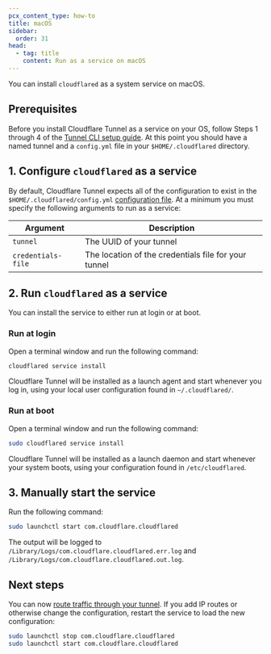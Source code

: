 ```yaml
---
pcx_content_type: how-to
title: macOS
sidebar:
  order: 31
head:
  - tag: title
    content: Run as a service on macOS
---
```


You can install `cloudflared` as a system service on macOS.

## Prerequisites

Before you install Cloudflare Tunnel as a service on your OS, follow Steps 1 through 4 of the [Tunnel CLI setup guide](/cloudflare-one/connections/connect-networks/do-more-with-tunnels/local-management/create-local-tunnel/). At this point you should have a named tunnel and a `config.yml` file in your `$HOME/.cloudflared` directory.

## 1. Configure `cloudflared` as a service

By default, Cloudflare Tunnel expects all of the configuration to exist in the `$HOME/.cloudflared/config.yml` [configuration file](/cloudflare-one/connections/connect-networks/do-more-with-tunnels/local-management/configuration-file/). At a minimum you must specify the following arguments to run as a service:

| Argument           | Description                                          |
| ------------------ | ---------------------------------------------------- |
| `tunnel`           | The UUID of your tunnel                              |
| `credentials-file` | The location of the credentials file for your tunnel |

## 2. Run `cloudflared` as a service

You can install the service to either run at login or at boot.

### Run at login

Open a terminal window and run the following command:

```sh
cloudflared service install
```

Cloudflare Tunnel will be installed as a launch agent and start whenever you log in, using your local user configuration found in `~/.cloudflared/`.

### Run at boot

Open a terminal window and run the following command:

```sh
sudo cloudflared service install
```

Cloudflare Tunnel will be installed as a launch daemon and start whenever your system boots, using your configuration found in `/etc/cloudflared`.

## 3. Manually start the service

Run the following command:

```sh
sudo launchctl start com.cloudflare.cloudflared
```

The output will be logged to `/Library/Logs/com.cloudflare.cloudflared.err.log` and `/Library/Logs/com.cloudflare.cloudflared.out.log`.

## Next steps

You can now [route traffic through your tunnel](/cloudflare-one/connections/connect-networks/do-more-with-tunnels/local-management/create-local-tunnel/#5-start-routing-traffic). If you add IP routes or otherwise change the configuration, restart the service to load the new configuration:

```sh
sudo launchctl stop com.cloudflare.cloudflared
sudo launchctl start com.cloudflare.cloudflared
```
